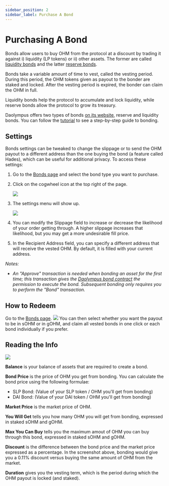 ```yaml
---
sidebar_position: 2
sidebar_label: Purchase A Bond
---
```


# Purchasing A Bond

Bonds allow users to buy OHM from the protocol at a discount by trading it against i\) liquidity \(LP tokens\) or ii\) other assets.
The former are called [liquidity bonds](../../contracts/glossary#liquidity-bonds) and the latter [reserve bonds](../../contracts/glossary#reserve-bonds).

Bonds take a variable amount of time to vest, called the vesting period.
During this period, the OHM tokens given as payout to the bonder are staked and locked.
After the vesting period is expired, the bonder can claim the OHM in full.

Liquidity bonds help the protocol to accumulate and lock liquidity, while reserve bonds allow the protocol to grow its treasury.

Daolympus offers two types of bonds [on its website](https://app.olympusdao.finance/#/bonds), reserve and liquidity bonds.
You can follow the [tutorial](bond_example) to see a step-by-step guide to bonding.

## Settings

Bonds settings can be tweaked to change the slippage or to send the OHM payout to a different address than the one
buying the bond (a feature called Hades), which can be useful for additional privacy. To access these settings:

1. Go to the [Bonds page](https://app.olympusdao.finance/#/bonds) and select the bond type you want to purchase.
2. Click on the cogwheel icon at the top right of the page.

   ![](/gitbook/assets/cogwheel.png)

3. The settings menu will show up.

   ![](/gitbook/assets/bond-settings.png)

4. You can modify the Slippage field to increase or decrease the likelihood of your order getting through. A higher slippage increases that likelihood, but you may get a more undesirable fill price.
5. In the Recipient Address field, you can specify a different address that will receive the vested OHM. By default, it is filled with your current address.

_Notes:_

- _An "Approve" transaction is needed when bonding an asset for the first time; this transaction gives the [Daolympus bond contract](../../contracts/bonds) the permission to execute the bond. Subsequent bonding only requires you to perform the "Bond" transaction._

## **How to Redeem**

Go to the [Bonds page](https://app.olympusdao.finance/#/bonds).
![](/gitbook/assets/claimable-bonds.png)
You can then select whether you want the payout to be in sOHM or in gOHM, and claim all vested bonds in one click
or each bond individually if you prefer.

## Reading the Info

![](/gitbook/assets/ohm-eth-bond.png)

**Balance** is your balance of assets that are required to create a bond.

**Bond Price** is the price of OHM you get from bonding. You can calculate the bond price using the following formulae:

- SLP Bond: \(Value of your SLP token / OHM you'll get from bonding\)
- DAI Bond: \(Value of your DAI token / OHM you'll get from bonding\)

**Market Price** is the market price of OHM.

**You Will Get** tells you how many OHM you will get from bonding, expressed in staked sOHM and gOHM.

**Max You Can Buy** tells you the maximum amout of OHM you can buy through this bond, expressed in staked sOHM and gOHM.

**Discount** is the difference between the bond price and the market price expressed as a percentage. In the screenshot above, bonding would give you a 0.11% discount versus buying the same amount of OHM from the market.

**Duration** gives you the vesting term, which is the period during which the OHM payout is locked (and staked).

<!-- Embedding generated index in doc page
```mdx-code-block
import DocCardList from '@theme/DocCardList';
import {useCurrentSidebarCategory} from '@docusaurus/theme-common';

<DocCardList items={useCurrentSidebarCategory().items}/>
``` -->
